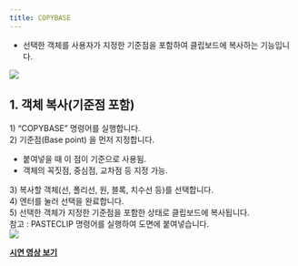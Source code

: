 ```yaml
---
title: COPYBASE
---
```



[image1]: ../../../../../assets/images/commands/copybase/image1.png
[image2]: ../../../../../assets/images/commands/copybase/image2.png

* 선택한 객체를 사용자가 지정한 기준점을 포함하여 클립보드에 복사하는 기능입니다.

![][image1]

## **1\. 객체 복사(기준점 포함)**

1\) “COPYBASE” 명령어를 실행합니다.  
2\) 기준점(Base point) 을 먼저 지정합니다.

- 붙여넣을 때 이 점이 기준으로 사용됨.  
- 객체의 꼭짓점, 중심점, 교차점 등 지정 가능.

3\) 복사할 객체(선, 폴리선, 원, 블록, 치수선 등)를 선택합니다.  
4\) 엔터를 눌러 선택을 완료합니다.  
5\) 선택한 객체가 지정한 기준점을 포함한 상태로 클립보드에 복사됩니다.  
    참고 : PASTECLIP 명령어를 실행하여 도면에 붙여넣습니다.  
![][image2]

[**<Icon name="youtube" class="emoji"/> 시연 영상 보기**](https://youtu.be/HUXQQ25POKI) 
